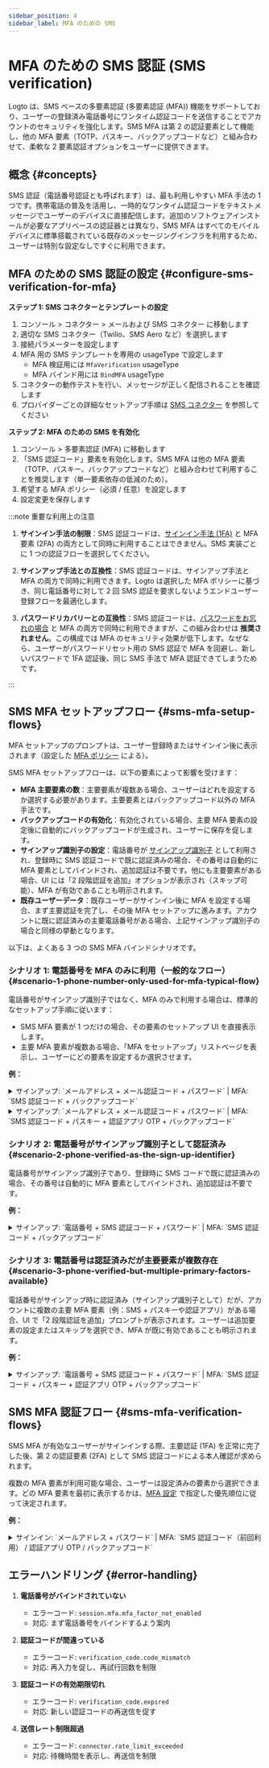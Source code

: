 ```yaml
---
sidebar_position: 4
sidebar_label: MFA のための SMS
---
```


# MFA のための SMS 認証 (SMS verification)

Logto は、SMS ベースの多要素認証 (多要素認証 (MFA)) 機能をサポートしており、ユーザーの登録済み電話番号にワンタイム認証コードを送信することでアカウントのセキュリティを強化します。SMS MFA は第 2 の認証要素として機能し、他の MFA 要素（TOTP、パスキー、バックアップコードなど）と組み合わせて、柔軟な 2 要素認証オプションをユーザーに提供できます。

## 概念 \{#concepts}

SMS 認証（電話番号認証とも呼ばれます）は、最も利用しやすい MFA 手法の 1 つです。携帯電話の普及を活用し、一時的なワンタイム認証コードをテキストメッセージでユーザーのデバイスに直接配信します。追加のソフトウェアインストールが必要なアプリベースの認証器とは異なり、SMS MFA はすべてのモバイルデバイスに標準搭載されている既存のメッセージングインフラを利用するため、ユーザーは特別な設定なしですぐに利用できます。

## MFA のための SMS 認証の設定 \{#configure-sms-verification-for-mfa}

**ステップ 1: SMS コネクターとテンプレートの設定**

1. <CloudLink to="/connectors/passwordless">
     コンソール > コネクター > メールおよび SMS コネクター
   </CloudLink> に移動します
2. 適切な SMS コネクター（Twilio、SMS Aero など）を選択します
3. 接続パラメーターを設定します
4. MFA 用の SMS テンプレートを専用の usageType で設定します
   - MFA 検証用には `MfaVerification` usageType
   - MFA バインド用には `BindMFA` usageType
5. コネクターの動作テストを行い、メッセージが正しく配信されることを確認します
6. プロバイダーごとの詳細なセットアップ手順は [SMS コネクター](/connectors/sms-connectors) を参照してください

**ステップ 2: MFA のための SMS を有効化**

1. <CloudLink to="/mfa">コンソール > 多要素認証 (MFA)</CloudLink> に移動します
2. 「SMS 認証コード」要素を有効化します。SMS MFA は他の MFA 要素（TOTP、パスキー、バックアップコードなど）と組み合わせて利用することを推奨します（単一要素依存の低減のため）。
3. 希望する MFA ポリシー（必須 / 任意）を設定します
4. 設定変更を保存します

:::note 重要な利用上の注意

1. **サインイン手法の制限**：SMS 認証コードは、[サインイン手法 (1FA)](/end-user-flows/sign-up-and-sign-in/sign-in) と MFA 要素 (2FA) の両方として同時に利用することはできません。SMS 実装ごとに 1 つの認証フローを選択してください。

2. **サインアップ手法との互換性**：SMS 認証コードは、サインアップ手法と MFA の両方で同時に利用できます。Logto は選択した MFA ポリシーに基づき、同じ電話番号に対して 2 回 SMS 認証を要求しないようエンドユーザー登録フローを最適化します。

3. **パスワードリカバリーとの互換性**：SMS 認証コードは、[パスワードをお忘れの場合](/end-user-flows/sign-up-and-sign-in/reset-password) と MFA の両方で同時に利用できますが、この組み合わせは **推奨されません**。この構成では MFA のセキュリティ効果が低下します。なぜなら、ユーザーがパスワードリセット用の SMS 認証で MFA を回避し、新しいパスワードで 1FA 認証後、同じ SMS 手法で MFA 認証できてしまうためです。

:::

## SMS MFA セットアップフロー \{#sms-mfa-setup-flows}

MFA セットアップのプロンプトは、ユーザー登録時またはサインイン後に表示されます（設定した [MFA ポリシー](/end-user-flows/mfa/configure-mfa#global-mfa-configuration) による）。

SMS MFA セットアップフローは、以下の要素によって影響を受けます：

- **MFA 主要要素の数**：主要要素が複数ある場合、ユーザーはどれを設定するか選択する必要があります。主要要素とはバックアップコード以外の MFA 手法です。
- **バックアップコードの有効化**：有効化されている場合、主要 MFA 要素の設定後に自動的にバックアップコードが生成され、ユーザーに保存を促します。
- **サインアップ識別子の設定**：電話番号が [サインアップ識別子](/end-user-flows/sign-up-and-sign-in/sign-up#set-up-the-sign-up-identifier) として利用され、登録時に SMS 認証コードで既に認証済みの場合、その番号は自動的に MFA 要素としてバインドされ、追加認証は不要です。他にも主要要素がある場合、UI には「2 段階認証を追加」オプションが表示され（スキップ可能）、MFA が有効であることも明示されます。
- **既存ユーザーデータ**：既存ユーザーがサインイン後に MFA を設定する場合、まず主要認証を完了し、その後 MFA セットアップに進みます。アカウントに既に認証済みの主要電話番号がある場合、上記サインアップ識別子の場合と同様の挙動となります。

以下は、よくある 3 つの SMS MFA バインドシナリオです。

### シナリオ 1: 電話番号を MFA のみに利用（一般的なフロー） \{#scenario-1-phone-number-only-used-for-mfa-typical-flow}

電話番号がサインアップ識別子ではなく、MFA のみで利用する場合は、標準的なセットアップ手順に従います：

- SMS MFA 要素が 1 つだけの場合、その要素のセットアップ UI を直接表示します。
- 主要 MFA 要素が複数ある場合、「MFA をセットアップ」リストページを表示し、ユーザーにどの要素を設定するか選択させます。

**例：**

<details>
  <summary>
    サインアップ: `メールアドレス + メール認証コード + パスワード` | MFA: `SMS 認証コード +
    バックアップコード`
  </summary>
  <img src="/img/assets/sms-mfa-setup-scenario-1-1.png" alt="SMS MFA setup flow 1-1" />
</details>

<details>
  <summary>
    サインアップ: `メールアドレス + メール認証コード + パスワード` | MFA: `SMS 認証コード + パスキー
    + 認証アプリ OTP + バックアップコード`
  </summary>
  <img src="/img/assets/sms-mfa-setup-scenario-1-2.png" alt="SMS MFA setup flow 1-2" />
</details>

### シナリオ 2: 電話番号がサインアップ識別子として認証済み \{#scenario-2-phone-verified-as-the-sign-up-identifier}

電話番号がサインアップ識別子であり、登録時に SMS コードで既に認証済みの場合、その番号は自動的に MFA 要素としてバインドされ、追加認証は不要です。

**例：**

<details>
  <summary>
    サインアップ: `電話番号 + SMS 認証コード + パスワード` | MFA: `SMS 認証コード +
    バックアップコード`
  </summary>
  <img src="/img/assets/sms-mfa-setup-scenario-2.png" alt="SMS MFA setup flow 2" />
</details>

### シナリオ 3: 電話番号は認証済みだが主要要素が複数存在 \{#scenario-3-phone-verified-but-multiple-primary-factors-available}

電話番号がサインアップ時に認証済み（サインアップ識別子として）だが、アカウントに複数の主要 MFA 要素（例：SMS + パスキーや認証アプリ）がある場合、UI で「2 段階認証を追加」プロンプトが表示されます。ユーザーは追加要素の設定またはスキップを選択でき、MFA が既に有効であることも明示されます。

**例：**

<details>
  <summary>
    サインアップ: `電話番号 + SMS 認証コード + パスワード` | MFA: `SMS 認証コード + パスキー +
    認証アプリ OTP + バックアップコード`
  </summary>
  <img src="/img/assets/sms-mfa-setup-scenario-3.png" alt="SMS MFA setup flow 3" />
</details>

## SMS MFA 認証フロー \{#sms-mfa-verification-flows}

SMS MFA が有効なユーザーがサインインする際、主要認証 (1FA) を正常に完了した後、第 2 の認証要素 (2FA) として SMS 認証コードによる本人確認が求められます。

複数の MFA 要素が利用可能な場合、ユーザーは設定済みの要素から選択できます。どの MFA 要素を最初に表示するかは、[MFA 設定](/end-user-flows/mfa/configure-mfa#mfa-verification-flow) で指定した優先順位に従って決定されます。

**例：**

<details>
  <summary>
    サインイン: `メールアドレス + パスワード` | MFA: `SMS 認証コード（前回利用） / 認証アプリ OTP /
    バックアップコード`
  </summary>
  <img src="/img/assets/sms-mfa-verification-flow.png" alt="SMS MFA verification flow" />
</details>

## エラーハンドリング \{#error-handling}

1. **電話番号がバインドされていない**

   - エラーコード: `session.mfa.mfa_factor_not_enabled`
   - 対応: まず電話番号をバインドするよう案内

2. **認証コードが間違っている**

   - エラーコード: `verification_code.code_mismatch`
   - 対応: 再入力を促し、再試行回数を制限

3. **認証コードの有効期限切れ**

   - エラーコード: `verification_code.expired`
   - 対応: 新しい認証コードの再送信を促す

4. **送信レート制限超過**
   - エラーコード: `connector.rate_limit_exceeded`
   - 対応: 待機時間を表示し、再送信を制限
